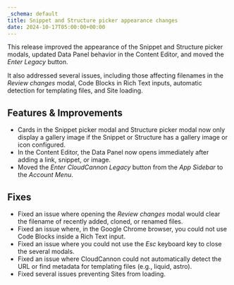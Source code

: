```yaml
---
_schema: default
title: Snippet and Structure picker appearance changes
date: 2024-10-17T05:00:00+00:00
---
```

This release improved the appearance of the Snippet and Structure picker modals, updated Data Panel behavior in the Content Editor, and moved the *Enter Legacy* button.

It also addressed several issues, including those affecting filenames in the *Review changes* modal, Code Blocks in Rich Text inputs, automatic detection for templating files, and Site loading.

## Features & Improvements

* Cards in the Snippet picker modal and Structure picker modal now only display a gallery image if the Snippet or Structure has a gallery image or icon configured.
* In the Content Editor, the Data Panel now opens immediately after adding a link, snippet, or image.
* Moved the *Enter CloudCannon Legacy* button from the *App Sidebar* to the *Account Menu*.

## Fixes

* Fixed an issue where opening the *Review changes* modal would clear the filename of recently added, cloned, or renamed files.
* Fixed an issue where, in the Google Chrome browser, you could not use Code Blocks inside a Rich Text input.
* Fixed an issue where you could not use the *Esc* keyboard key to close the several modals.
* Fixed an issue where CloudCannon could not automatically detect the URL or find metadata for templating files (e.g., liquid, astro).
* Fixed several issues preventing Sites from loading.